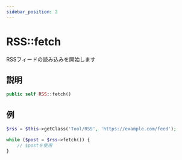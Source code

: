 ```yaml
---
sidebar_position: 2
---
```


# RSS::fetch

RSSフィードの読み込みを開始します

## 説明

```php
public self RSS::fetch()
```

## 例

```php title="Controller"
$rss = $this->getClass('Tool/RSS', 'https://example.com/feed');

while ($post = $rss->fetch()) {
    // $postを使用
}
```
